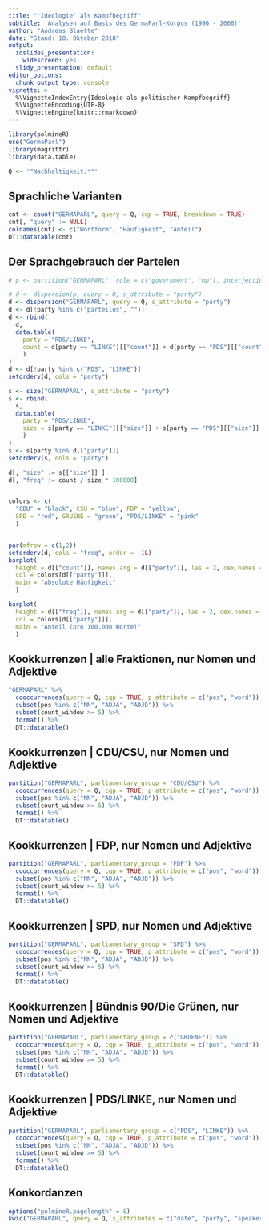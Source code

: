 ```yaml
---
title: "'Ideologie' als Kampfbegriff"
subtitle: 'Analysen auf Basis des GermaParl-Korpus (1996 - 2006)'
author: "Andreas Blaette"
date: "Stand: 10. Oktober 2018"
output:
  ioslides_presentation:
    widescreen: yes
  slidy_presentation: default
editor_options:
  chunk_output_type: console
vignette: >
  %\VignetteIndexEntry{Ideologie als politischer Kampfbegriff}
  %\VignetteEncoding{UTF-8}
  %\VignetteEngine{knitr::rmarkdown}
---
```


```r
library(polmineR)
use("GermaParl")
library(magrittr)
library(data.table)
```


```r
Q <- '"Nachhaltigkeit.*"'
```


## Sprachliche Varianten {.smaller}

```r
cnt <- count("GERMAPARL", query = Q, cqp = TRUE, breakdown = TRUE)
cnt[, "query" := NULL]
colnames(cnt) <- c("Wortform", "Häufigkeit", "Anteil")
DT::datatable(cnt)
```


## Der Sprachgebrauch der Parteien {.flexbox .vcenter}

```r
# p <- partition("GERMAPARL", role = c("government", "mp"), interjection = FALSE)

# d <- dispersion(p, query = Q, s_attribute = "party")
d <- dispersion("GERMAPARL", query = Q, s_attribute = "party")
d <- d[!party %in% c("parteilos", "")]
d <- rbind(
  d,
  data.table(
    party = "PDS/LINKE",
    count = d[party == "LINKE"][["count"]] + d[party == "PDS"][["count"]]
    )
)
d <- d[!party %in% c("PDS", "LINKE")]
setorderv(d, cols = "party")

s <- size("GERMAPARL", s_attribute = "party")
s <- rbind(
  s,
  data.table(
    party = "PDS/LINKE",
    size = s[party == "LINKE"][["size"]] + s[party == "PDS"][["size"]]
    )
)
s <- s[party %in% d[["party"]]]
setorderv(s, cols = "party")

d[, "size" := s[["size"]] ]
d[, "freq" := count / size * 100000]


colors <- c(
  "CDU" = "black", CSU = "blue", FDP = "yellow",
  SPD = "red", GRUENE = "green", "PDS/LINKE" = "pink"
  )


par(mfrow = c(1,2))
setorderv(d, cols = "freq", order = -1L)
barplot(
  height = d[["count"]], names.arg = d[["party"]], las = 2, cex.names = 0.7,
  col = colors[d[["party"]]],
  main = "absolute Häufigkeit"
  )

barplot(
  height = d[["freq"]], names.arg = d[["party"]], las = 2, cex.names = 0.7,
  col = colors[d[["party"]]],
  main = "Anteil (pro 100.000 Worte)"
  )

```

## Kookkurrenzen | alle Fraktionen, nur Nomen und Adjektive {.smaller}

```r
"GERMAPARL" %>%
  cooccurrences(query = Q, cqp = TRUE, p_attribute = c("pos", "word")) %>%
  subset(pos %in% c("NN", "ADJA", "ADJD")) %>%
  subset(count_window >= 5) %>%
  format() %>%
  DT::datatable()
```



## Kookkurrenzen | CDU/CSU, nur Nomen und Adjektive {.smaller}

```r
partition("GERMAPARL", parliamentary_group = "CDU/CSU") %>%
  cooccurrences(query = Q, cqp = TRUE, p_attribute = c("pos", "word")) %>%
  subset(pos %in% c("NN", "ADJA", "ADJD")) %>%
  subset(count_window >= 5) %>%
  format() %>%
  DT::datatable()
```


## Kookkurrenzen | FDP, nur Nomen und Adjektive {.smaller}

```r
partition("GERMAPARL", parliamentary_group = "FDP") %>%
  cooccurrences(query = Q, cqp = TRUE, p_attribute = c("pos", "word")) %>%
  subset(pos %in% c("NN", "ADJA", "ADJD")) %>%
  subset(count_window >= 5) %>%
  format() %>%
  DT::datatable()
```


## Kookkurrenzen | SPD, nur Nomen und Adjektive {.smaller}

```r
partition("GERMAPARL", parliamentary_group = "SPD") %>%
  cooccurrences(query = Q, cqp = TRUE, p_attribute = c("pos", "word")) %>%
  subset(pos %in% c("NN", "ADJA", "ADJD")) %>%
  subset(count_window >= 5) %>%
  format() %>%
  DT::datatable()
```


## Kookkurrenzen  | Bündnis 90/Die Grünen, nur Nomen und Adjektive {.smaller}

```r
partition("GERMAPARL", parliamentary_group = c("GRUENE")) %>%
  cooccurrences(query = Q, cqp = TRUE, p_attribute = c("pos", "word")) %>%
  subset(pos %in% c("NN", "ADJA", "ADJD")) %>%
  subset(count_window >= 5) %>%
  format() %>%
  DT::datatable()
```


## Kookkurrenzen | PDS/LINKE, nur Nomen und Adjektive {.smaller}

```r
partition("GERMAPARL", parliamentary_group = c("PDS", "LINKE")) %>%
  cooccurrences(query = Q, cqp = TRUE, p_attribute = c("pos", "word")) %>%
  subset(pos %in% c("NN", "ADJA", "ADJD")) %>%
  subset(count_window >= 5) %>%
  format() %>%
  DT::datatable()
```


##  Konkordanzen {.smaller}

```r
options("polmineR.pagelength" = 8)
kwic("GERMAPARL", query = Q, s_attributes = c("date", "party", "speaker"))
```

